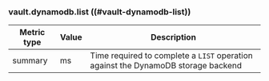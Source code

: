 ### vault.dynamodb.list ((#vault-dynamodb-list))

Metric type | Value | Description
----------- | ----- | -----------
summary     | ms    | Time required to complete a `LIST` operation against the DynamoDB storage backend